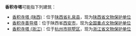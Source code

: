 '''香积寺塔'''可能指下列建筑：
*[[香积寺塔_(陕西)|香积寺塔 (陕西)]]：位于[[陕西省|陕西省]][[礼泉县|礼泉县]]，现为[[陕西省文物保护单位|陕西省文物保护单位]]
* [[香积寺善导塔|香积寺善导塔]]：位于陕西省[[西安市|西安市]]，现为[[全国重点文物保护单位|全国重点文物保护单位]]
*[[香积寺_(杭州)|香积寺塔 (浙江)]]：位于[[杭州市|杭州市]][[拱墅区|拱墅区]]，现为[[浙江省文物保护单位|浙江省文物保护单位]]

{{disambig|Cat=四字佛寺消歧義|S}}
